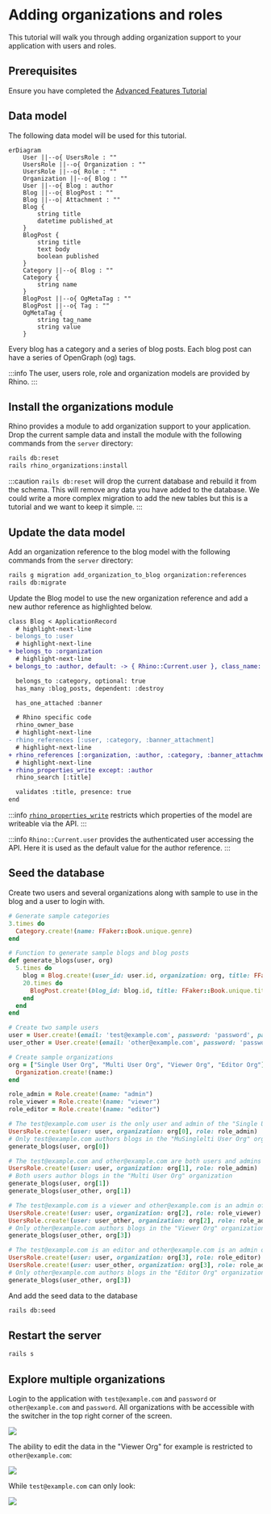 # Adding organizations and roles

This tutorial will walk you through adding organization support to your application with users and roles.

## Prerequisites

Ensure you have completed the [Advanced Features Tutorial](./advanced)

## Data model

The following data model will be used for this tutorial.

```mermaid
erDiagram
    User ||--o{ UsersRole : ""
    UsersRole ||--o{ Organization : ""
    UsersRole ||--o{ Role : ""
    Organization ||--o{ Blog : ""
    User ||--o{ Blog : author
    Blog ||--o{ BlogPost : ""
    Blog ||--o| Attachment : ""
    Blog {
        string title
        datetime published_at
    }
    BlogPost {
        string title
        text body
        boolean published
    }
    Category ||--o{ Blog : ""
    Category {
        string name
    }
    BlogPost ||--o{ OgMetaTag : ""
    BlogPost ||--o{ Tag : ""
    OgMetaTag {
        string tag_name
        string value
    }
```

Every blog has a category and a series of blog posts. Each blog post can have a series of OpenGraph (og) tags.

:::info
The user, users role, role and organization models are provided by Rhino.
:::

## Install the organizations module

Rhino provides a module to add organization support to your application. Drop the current sample data and install the module with the following commands from the `server` directory:

```bash
rails db:reset
rails rhino_organizations:install
```

:::caution
`rails db:reset` will drop the current database and rebuild it from the schema. This will remove any data you have added to the database. We could write a more complex migration to add the new tables but this is a tutorial and we want to keep it simple.
:::

## Update the data model

Add an organization reference to the blog model with the following commands from the `server` directory:

```bash
rails g migration add_organization_to_blog organization:references
rails db:migrate
```

Update the Blog model to use the new organization reference and add a new author reference as highlighted below.

```diff title="app/models/blog.rb"
class Blog < ApplicationRecord
  # highlight-next-line
- belongs_to :user
  # highlight-next-line
+ belongs_to :organization
  # highlight-next-line
+ belongs_to :author, default: -> { Rhino::Current.user }, class_name: 'User', foreign_key: :user_id

  belongs_to :category, optional: true
  has_many :blog_posts, dependent: :destroy

  has_one_attached :banner

  # Rhino specific code
  rhino_owner_base
  # highlight-next-line
- rhino_references [:user, :category, :banner_attachment]
  # highlight-next-line
+ rhino_references [:organization, :author, :category, :banner_attachment]
  # highlight-next-line
+ rhino_properties_write except: :author
  rhino_search [:title]

  validates :title, presence: true
end
```

:::info
[`rhino_properties_write`](https://api.rhino-project.org/classes/Rhino/Resource/Properties.html#method-i-rhino_properties_write) restricts which properties of the model are writeable via the API.
:::

:::info
`Rhino::Current.user` provides the authenticated user accessing the API. Here it is used as the default value for the author reference.
:::

## Seed the database

Create two users and several organizations along with sample to use in the blog and a user to login with.

```ruby title="db/seeds.rb"
# Generate sample categories
3.times do
  Category.create!(name: FFaker::Book.unique.genre)
end

# Function to generate sample blogs and blog posts
def generate_blogs(user, org)
  5.times do
    blog = Blog.create!(user_id: user.id, organization: org, title: FFaker::Book.unique.author, category_id: Category.ids.sample)
    20.times do
      BlogPost.create!(blog_id: blog.id, title: FFaker::Book.unique.title, body: FFaker::Book.unique.description, published: [true, false].sample)
    end
  end
end

# Create two sample users
user = User.create!(email: 'test@example.com', password: 'password', password_confirmation: 'password')
user_other = User.create!(email: 'other@example.com', password: 'password', password_confirmation: 'password')

# Create sample organizations
org = ["Single User Org", "Multi User Org", "Viewer Org", "Editor Org"].map do |name|
  Organization.create!(name:)
end

role_admin = Role.create!(name: "admin")
role_viewer = Role.create!(name: "viewer")
role_editor = Role.create!(name: "editor")

# The test@example.com user is the only user and admin of the "Single User Org" organization
UsersRole.create!(user: user, organization: org[0], role: role_admin)
# Only test@example.com authors blogs in the "MuSinglelti User Org" organization
generate_blogs(user, org[0])

# The test@example.com and other@example.com are both users and admins of the "Multi User Org" organization
UsersRole.create!(user: user, organization: org[1], role: role_admin)
# Both users author blogs in the "Multi User Org" organization
generate_blogs(user, org[1])
generate_blogs(user_other, org[1])

# The test@example.com is a viewer and other@example.com is an admin of the "Viewer Org" organization
UsersRole.create!(user: user, organization: org[2], role: role_viewer)
UsersRole.create!(user: user_other, organization: org[2], role: role_admin)
# Only other@example.com authors blogs in the "Viewer Org" organization
generate_blogs(user_other, org[3])

# The test@example.com is an editor and other@example.com is an admin of the "Editor Org" organization
UsersRole.create!(user: user, organization: org[3], role: role_editor)
UsersRole.create!(user: user_other, organization: org[3], role: role_admin)
# Only other@example.com authors blogs in the "Editor Org" organization
generate_blogs(user_other, org[3])
```

And add the seed data to the database

```bash
rails db:seed
```

## Restart the server

```bash
rails s
```

## Explore multiple organizations

Login to the application with `test@example.com` and `password` or `other@example.com` and `password`. All organizations with be accessible with the switcher in the top right corner of the screen.

![](/img/tutorial_organization_switcher.png)

The ability to edit the data in the "Viewer Org" for example is restricted to `other@example.com`:

![](/img/tutorial_organization_viewer_other.png)

While `test@example.com` can only look:

![](/img/tutorial_organization_viewer.png)
